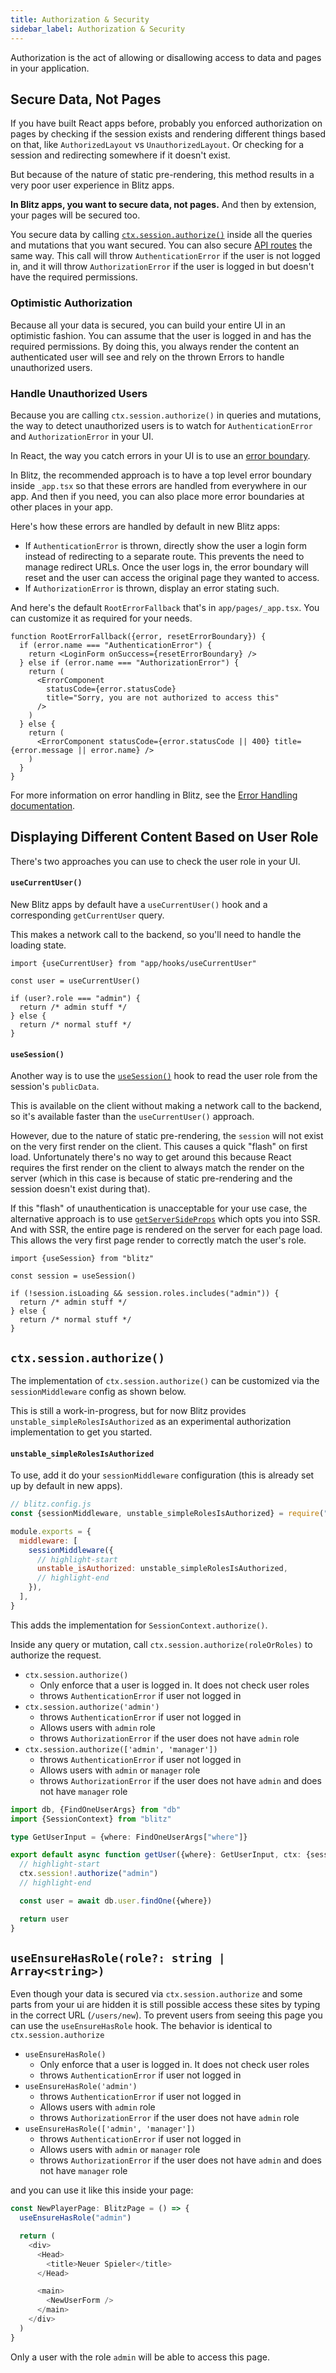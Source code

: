```yaml
---
title: Authorization & Security
sidebar_label: Authorization & Security
---
```


Authorization is the act of allowing or disallowing access to data and pages in your application.

## Secure Data, Not Pages

If you have built React apps before, probably you enforced authorization on pages by checking if the session exists and rendering different things based on that, like `AuthorizedLayout` vs `UnauthorizedLayout`. Or checking for a session and redirecting somewhere if it doesn't exist.

But because of the nature of static pre-rendering, this method results in a very poor user experience in Blitz apps.

**In Blitz apps, you want to secure data, not pages.** And then by extension, your pages will be secured too.

You secure data by calling [`ctx.session.authorize()`](#ctxsessionauthorize) inside all the queries and mutations that you want secured. You can also secure [API routes](./api-routes) the same way. This call will throw `AuthenticationError` if the user is not logged in, and it will throw `AuthorizationError` if the user is logged in but doesn't have the required permissions.

### Optimistic Authorization

Because all your data is secured, you can build your entire UI in an optimistic fashion. You can assume that the user is logged in and has the required permissions. By doing this, you always render the content an authenticated user will see and rely on the thrown Errors to handle unauthorized users.

### Handle Unauthorized Users

Because you are calling `ctx.session.authorize()` in queries and mutations, the way to detect unauthorized users is to watch for `AuthenticationError` and `AuthorizationError` in your UI.

In React, the way you catch errors in your UI is to use an [error boundary](https://reactjs.org/docs/error-boundaries.html).

In Blitz, the recommended approach is to have a top level error boundary inside `_app.tsx` so that these errors are handled from everywhere in our app. And then if you need, you can also place more error boundaries at other places in your app.

Here's how these errors are handled by default in new Blitz apps:

- If `AuthenticationError` is thrown, directly show the user a login form instead of redirecting to a separate route. This prevents the need to manage redirect URLs. Once the user logs in, the error boundary will reset and the user can access the original page they wanted to access.
- If `AuthorizationError` is thrown, display an error stating such.

And here's the default `RootErrorFallback` that's in `app/pages/_app.tsx`. You can customize it as required for your needs.

```tsx
function RootErrorFallback({error, resetErrorBoundary}) {
  if (error.name === "AuthenticationError") {
    return <LoginForm onSuccess={resetErrorBoundary} />
  } else if (error.name === "AuthorizationError") {
    return (
      <ErrorComponent
        statusCode={error.statusCode}
        title="Sorry, you are not authorized to access this"
      />
    )
  } else {
    return (
      <ErrorComponent statusCode={error.statusCode || 400} title={error.message || error.name} />
    )
  }
}
```

For more information on error handling in Blitz, see the [Error Handling documentation](./error-handling).

## Displaying Different Content Based on User Role

There's two approaches you can use to check the user role in your UI.

#### `useCurrentUser()`

New Blitz apps by default have a `useCurrentUser()` hook and a corresponding `getCurrentUser` query.

This makes a network call to the backend, so you'll need to handle the loading state.

```tsx
import {useCurrentUser} from "app/hooks/useCurrentUser"

const user = useCurrentUser()

if (user?.role === "admin") {
  return /* admin stuff */
} else {
  return /* normal stuff */
}
```

#### `useSession()`

Another way is to use the [`useSession()`](./session-management#session-on-the-client) hook to read the user role from the session's `publicData`.

This is available on the client without making a network call to the backend, so it's available faster than the `useCurrentUser()` approach.

However, due to the nature of static pre-rendering, the `session` will not exist on the very first render on the client. This causes a quick "flash" on first load. Unfortunately there's no way to get around this because React requires the first render on the client to always match the render on the server (which in this case is because of static pre-rendering and the session doesn't exist during that).

If this "flash" of unauthentication is unacceptable for your use case, the alternative approach is to use [`getServerSideProps`](./get-server-side-props) which opts you into SSR. And with SSR, the entire page is rendered on the server for each page load. This allows the very first page render to correctly match the user's role.

```tsx
import {useSession} from "blitz"

const session = useSession()

if (!session.isLoading && session.roles.includes("admin")) {
  return /* admin stuff */
} else {
  return /* normal stuff */
}
```

## `ctx.session.authorize()`

The implementation of `ctx.session.authorize()` can be customized via the `sessionMiddleware` config as shown below.

This is still a work-in-progress, but for now Blitz provides `unstable_simpleRolesIsAuthorized` as an experimental authorization implementation to get you started.

#### `unstable_simpleRolesIsAuthorized`

To use, add it do your `sessionMiddleware` configuration (this is already set up by default in new apps).

```js
// blitz.config.js
const {sessionMiddleware, unstable_simpleRolesIsAuthorized} = require("@blitzjs/server")

module.exports = {
  middleware: [
    sessionMiddleware({
      // highlight-start
      unstable_isAuthorized: unstable_simpleRolesIsAuthorized,
      // highlight-end
    }),
  ],
}
```

This adds the implementation for `SessionContext.authorize()`.

Inside any query or mutation, call `ctx.session.authorize(roleOrRoles)` to authorize the request.

- `ctx.session.authorize()`
  - Only enforce that a user is logged in. It does not check user roles
  - throws `AuthenticationError` if user not logged in
- `ctx.session.authorize('admin')`
  - throws `AuthenticationError` if user not logged in
  - Allows users with `admin` role
  - throws `AuthorizationError` if the user does not have `admin` role
- `ctx.session.authorize(['admin', 'manager'])`
  - throws `AuthenticationError` if user not logged in
  - Allows users with `admin` or `manager` role
  - throws `AuthorizationError` if the user does not have `admin` and does not have `manager` role

```ts
import db, {FindOneUserArgs} from "db"
import {SessionContext} from "blitz"

type GetUserInput = {where: FindOneUserArgs["where"]}

export default async function getUser({where}: GetUserInput, ctx: {session?: SessionContext} = {}) {
  // highlight-start
  ctx.session!.authorize("admin")
  // highlight-end

  const user = await db.user.findOne({where})

  return user
}
```

## `useEnsureHasRole(role?: string | Array<string>)`
Even though your data is secured via `ctx.session.authorize` and some parts from your ui are hidden it is still possible
access these sites by typing in the correct URL (`/users/new`).
To prevent users from seeing this page you can use the `useEnsureHasRole` hook.
The behavior is identical to `ctx.session.authorize`

- `useEnsureHasRole()`
  - Only enforce that a user is logged in. It does not check user roles
  - throws `AuthenticationError` if user not logged in
- `useEnsureHasRole('admin')`
  - throws `AuthenticationError` if user not logged in
  - Allows users with `admin` role
  - throws `AuthorizationError` if the user does not have `admin` role
- `useEnsureHasRole(['admin', 'manager'])`
  - throws `AuthenticationError` if user not logged in
  - Allows users with `admin` or `manager` role
  - throws `AuthorizationError` if the user does not have `admin` and does not have `manager` role

and you can use it like this inside your page:

```ts
const NewPlayerPage: BlitzPage = () => {
  useEnsureHasRole("admin")

  return (
    <div>
      <Head>
        <title>Neuer Spieler</title>
      </Head>

      <main>
        <NewUserForm />
      </main>
    </div>
  )
}
```

Only a user with the role `admin` will be able to access this page.
